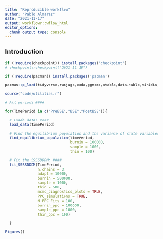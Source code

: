 ```yaml
---
title: "Reproducible workflow"
author: "Pablo Almaraz"
date: "2021-11-17"
output: workflowr::wflow_html
editor_options:
  chunk_output_type: console
---
```


## Introduction

```r
if (!require(checkpoint)) install.packages('checkpoint')
# checkpoint::checkpoint("2021-11-18")

if (!require(pacman)) install.packages('pacman')

pacman::p_load(tidyverse,runjags,coda,ggmcmc,xtable,data.table,viridis,ggsci,patchwork,mvtnorm,truncnorm)

```


```r
source("code/utilities.r")
```


```r
# All periods ####

for(TimePeriod in c("PreBSE","BSE","PostBSE")){

  # Loada data: ####
  load_data(TimePeriod)

  # Find the equilibrium population and the variance of state variables: ####
  find_equilibrium_population(TimePeriod,
                              burnin = 100000,
                              sample = 1000,
                              thin = 100)

  # Fit the SSSSDDDM: ####
  fit_SSSSDDDM(TimePeriod,
               n.chains = 3,
               adapt = 10000,
               burnin = 500000,
               sample = 1000,
               thin = 500,
               mcmc_diagnostics_plots = TRUE,
               PPC_simulations = TRUE,
               N_PPC_Fits = 100,
               burnin_ppc = 100000,
               sample_ppc = 1000,
               thin_ppc = 100)

  }
```


```r

Figures()

```

